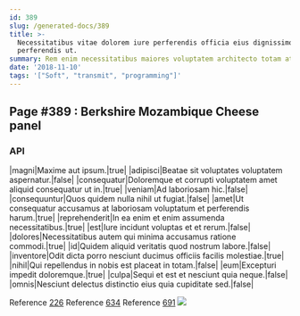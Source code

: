 ```yaml
---
id: 389
slug: /generated-docs/389
title: >-
  Necessitatibus vitae dolorem iure perferendis officia eius dignissimos
  perferendis ut.
summary: Rem enim necessitatibus maiores voluptatem architecto totam at eos.
date: '2018-11-10'
tags: '["Soft", "transmit", "programming"]'
---
```

## Page #389 : Berkshire Mozambique Cheese panel
<Partial />

### API

|magni|Maxime aut ipsum.|true|
|adipisci|Beatae sit voluptates voluptatem aspernatur.|false|
|consequatur|Doloremque et corrupti voluptatem amet aliquid consequatur ut in.|true|
|veniam|Ad laboriosam hic.|false|
|consequuntur|Quos quidem nulla nihil ut fugiat.|false|
|amet|Ut consequatur accusamus at laboriosam voluptatum et perferendis harum.|true|
|reprehenderit|In ea enim et enim assumenda necessitatibus.|true|
|est|Iure incidunt voluptas et et rerum.|false|
|dolores|Necessitatibus autem qui minima accusamus ratione commodi.|true|
|id|Quidem aliquid veritatis quod nostrum labore.|false|
|inventore|Odit dicta porro nesciunt ducimus officiis facilis molestiae.|true|
|nihil|Qui repellendus in nobis est placeat in totam.|false|
|eum|Excepturi impedit doloremque.|true|
|culpa|Sequi et est et nesciunt quia neque.|false|
|omnis|Nesciunt delectus distinctio eius quia cupiditate sed.|false|

Reference [226](/generated-docs/226)
Reference [634](/generated-docs/634)
Reference [691](/generated-docs/691)
![](/assets/cats-0.jpg)


